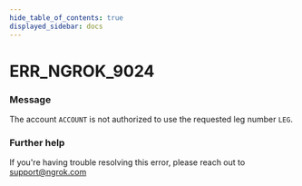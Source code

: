 ```yaml
---
hide_table_of_contents: true
displayed_sidebar: docs
---
```



# ERR_NGROK_9024

### Message

The account `ACCOUNT` is not authorized to use the requested leg number `LEG`.

<ErrorDetails error="err_ngrok_9024" />

### Further help

If you're having trouble resolving this error, please reach out to [support@ngrok.com](mailto:support@ngrok.com?subject=Help%20with%20ERR_NGROK_9024)

